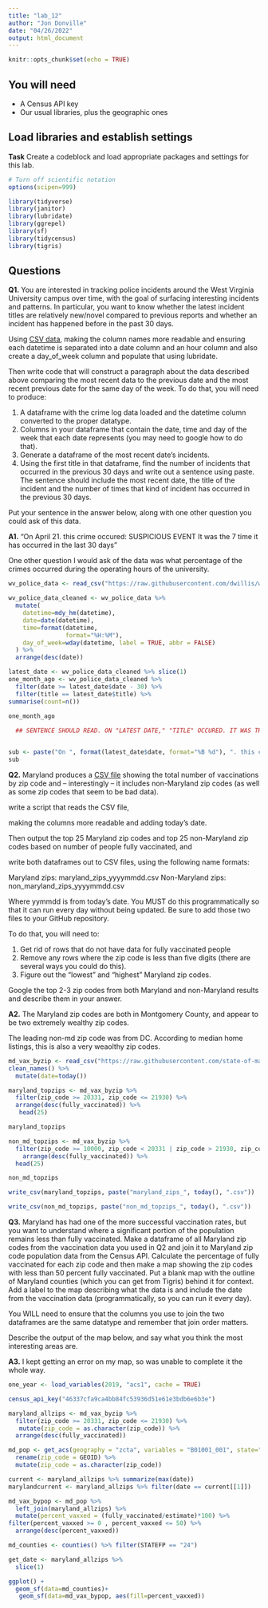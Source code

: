 ```yaml
---
title: "lab_12"
author: "Jon Donville"
date: "04/26/2022"
output: html_document
---
```


```r
knitr::opts_chunk$set(echo = TRUE)
```

## You will need

* A Census API key
* Our usual libraries, plus the geographic ones

## Load libraries and establish settings

**Task** Create a codeblock and load appropriate packages and settings for this lab.

```r
# Turn off scientific notation
options(scipen=999)

library(tidyverse)
library(janitor)
library(lubridate)
library(ggrepel)
library(sf)
library(tidycensus)
library(tigris)

```

## Questions

**Q1.** You are interested in tracking police incidents around the West Virginia University campus over time, with the goal of surfacing interesting incidents and patterns. In particular, you want to know whether the latest incident titles are relatively new/novel compared to previous reports and whether an incident has happened before in the past 30 days.

Using [CSV data](https://raw.githubusercontent.com/dwillis/wvu-projects/master/crime-log/crime_log.csv), making the column names more readable and ensuring each datetime is separated into a date column and an hour column and also create a day_of_week column and populate that using lubridate.

Then write code that will construct a paragraph about the data described above comparing the most recent data to the previous date and the most recent previous date for the same day of the week. To do that, you will need to produce:

1. A dataframe with the crime log data loaded and the datetime column converted to the proper datatype.
2. Columns in your dataframe that contain the date, time and day of the week that each date represents (you may need to google how to do that).
3. Generate a dataframe of the most recent date's incidents.
4. Using the first title in that dataframe, find the number of incidents that occurred in the previous 30 days and write out a sentence using paste. The sentence should include the most recent date, the title of the incident and the number of times that kind of incident has occurred in the previous 30 days.

Put your sentence in the answer below, along with one other question you could ask of this data.

**A1.**
"On April 21. this crime occured: SUSPICIOUS EVENT It was the 7 time it has occurred in the last 30 days"

One other question I would ask of the data was what percentage of the crimes occurred during the operating hours of the university. 


```r
wv_police_data <- read_csv("https://raw.githubusercontent.com/dwillis/wvu-projects/master/crime-log/crime_log.csv")

wv_police_data_cleaned <- wv_police_data %>% 
  mutate(
    datetime=mdy_hm(datetime),
    date=date(datetime),
    time=format(datetime,
                format="%H:%M"),
    day_of_week=wday(datetime, label = TRUE, abbr = FALSE)
  ) %>% 
  arrange(desc(date)) 

latest_date <- wv_police_data_cleaned %>% slice(1)
one_month_ago <- wv_police_data_cleaned %>% 
  filter(date >= latest_date$date - 30) %>% 
  filter(title == latest_date$title) %>% 
summarise(count=n())

one_month_ago
  
  ## SENTENCE SHOULD READ. ON "LATEST DATE," "TITLE" OCCURED. IT WAS THE "COUNT, ONE MONTH AGO" TIME IT HAS HAPPENED IN THE LAST 30 DAYS


sub <- paste("On ", format(latest_date$date, format="%B %d"), ". this crime occured: ", format(latest_date$title), " It was the ", format(one_month_ago$count), " time it has occurred in the last 30 days", sep="") 
sub


```

**Q2.** Maryland produces a [CSV file](https://raw.githubusercontent.com/state-of-maryland/VaccineCSVs/master/Vax_ZIP_CODE_FirstSecondSingle_Totals_Raw.csv) showing the total number of vaccinations by zip code and -- interestingly -- it includes non-Maryland zip codes (as well as some zip codes that seem to be bad data). 

write a script that reads the CSV file, 

making the columns more readable and adding today's date. 

Then output the top 25 Maryland zip codes and top 25 non-Maryland zip codes based on number of people fully vaccinated, and 

write both dataframes out to CSV files, using the following name formats:

Maryland zips: maryland_zips_yyyymmdd.csv
Non-Maryland zips: non_maryland_zips_yyyymmdd.csv

Where yymmdd is from today's date. You MUST do this programmatically so that it can run every day without being updated. Be sure to add those two files to your GitHub repository.

To do that, you will need to:

1. Get rid of rows that do not have data for fully vaccinated people
2. Remove any rows where the zip code is less than five digits (there are several ways you could do this).
3. Figure out the "lowest" and "highest" Maryland zip codes.

Google the top 2-3 zip codes from both Maryland and non-Maryland results and describe them in your answer.

**A2.**
The Maryland zip codes are both in Montgomery County, and appear to be two extremely wealthy zip codes. 

The leading non-md zip code was from DC. According to median home listings, this is also a very weaolthy zip codes.

```r
md_vax_byzip <- read_csv("https://raw.githubusercontent.com/state-of-maryland/VaccineCSVs/master/Vax_ZIP_CODE_FirstSecondSingle_Totals_Raw.csv") %>% 
clean_names() %>% 
  mutate(date=today())

maryland_topzips <- md_vax_byzip %>% 
  filter(zip_code >= 20331, zip_code <= 21930) %>% 
  arrange(desc(fully_vaccinated)) %>% 
   head(25)

maryland_topzips

non_md_topzips <- md_vax_byzip %>% 
  filter(zip_code >= 10000, zip_code < 20331 | zip_code > 21930, zip_code <=99950) %>% 
    arrange(desc(fully_vaccinated)) %>% 
  head(25)  

non_md_topzips

write_csv(maryland_topzips, paste("maryland_zips_", today(), ".csv"))

write_csv(non_md_topzips, paste("non_md_topzips_", today(), ".csv"))


```

**Q3.** Maryland has had one of the more successful vaccination rates, but you want to understand where a significant portion of the population remains less than fully vaccinated. Make a dataframe of all Maryland zip codes from the vaccination data you used in Q2 and join it to Maryland zip code population data from the Census API. Calculate the percentage of fully vaccinated for each zip code and then make a map showing the zip codes with less than 50 percent fully vaccinated. Put a blank map with the outline of Maryland counties (which you can get from Tigris) behind it for context. Add a label to the map describing what the data is and include the date from the vaccination data (programmatically, so you can run it every day).

You WILL need to ensure that the columns you use to join the two dataframes are the same datatype and remember that join order matters.

Describe the output of the map below, and say what you think the most interesting areas are.

**A3.**
I kept getting an error on my map, so was unable to complete it the whole way. 

```r
one_year <- load_variables(2019, "acs1", cache = TRUE)

```

```r
census_api_key("46337cfa9ca4bb84fc53936d51e61e3bdb6e6b3e")

maryland_allzips <- md_vax_byzip %>% 
  filter(zip_code >= 20331, zip_code <= 21930) %>%
   mutate(zip_code = as.character(zip_code)) %>% 
  arrange(desc(fully_vaccinated)) 

md_pop <- get_acs(geography = "zcta", variables = "B01001_001", state="MD", year = 2019) %>% 
  rename(zip_code = GEOID) %>% 
  mutate(zip_code = as.character(zip_code))

current <- maryland_allzips %>% summarize(max(date))
marylandcurrent <- maryland_allzips %>% filter(date == current[[1]])

md_vax_bypop <- md_pop %>% 
  left_join(maryland_allzips) %>% 
  mutate(percent_vaxxed = (fully_vaccinated/estimate)*100) %>% 
filter(percent_vaxxed >= 0 , percent_vaxxed <= 50) %>% 
  arrange(desc(percent_vaxxed))

md_counties <- counties() %>% filter(STATEFP == "24")

get_date <- maryland_allzips %>% 
  slice(1)

ggplot() +
  geom_sf(data=md_counties)+
   geom_sf(data=md_vax_bypop, aes(fill=percent_vaxxed))

```


```r

```
